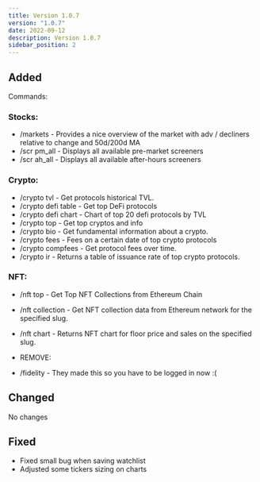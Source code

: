 ```yaml
---
title: Version 1.0.7
version: "1.0.7"
date: 2022-09-12
description: Version 1.0.7
sidebar_position: 2
---
```


## Added

Commands:

### Stocks:
- /markets - Provides a nice overview of the market with adv / decliners relative to change and 50d/200d MA
- /scr pm_all - Displays all available pre-market screeners
- /scr ah_all - Displays all available after-hours screeners

### Crypto:
- /crypto tvl - Get protocols historical TVL.
- /crypto defi table - Get top DeFi protocols
- /crypto defi chart - Chart of top 20 defi protocols by TVL
- /crypto top - Get top cryptos and info
- /crypto bio - Get fundamental information about a crypto.
- /crypto fees - Fees on a certain date of top crypto protocols
- /crypto compfees - Get protocol fees over time.
- /crypto ir - Returns a table of issuance rate of top crypto protocols.

### NFT:
- /nft top - Get Top NFT Collections from Ethereum Chain
- /nft collection - Get NFT collection data from Ethereum network for the specified slug.
- /nft chart - Returns NFT chart for floor price and sales on the specified slug.

- REMOVE:
- /fidelity - They made this so you have to be logged in now :(

## Changed
No changes

## Fixed
- Fixed small bug when saving watchlist
- Adjusted some tickers sizing on charts
